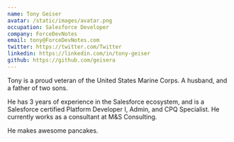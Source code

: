 ```yaml
---
name: Tony Geiser
avatar: /static/images/avatar.png
occupation: Salesforce Developer
company: ForceDevNotes
email: tony@ForceDevNotes.com
twitter: https://twitter.com/Twitter
linkedin: https://linkedin.com/in/tony-geiser
github: https://github.com/geisera
---
```


Tony is a proud veteran of the United States Marine Corps. A husband, and a father of two sons.

He has 3 years of experience in the Salesforce ecosystem, and is a Salesforce certified Platform Developer I, Admin, and CPQ Specialist. He currently works as a consultant at M&S Consulting.

He makes awesome pancakes.
